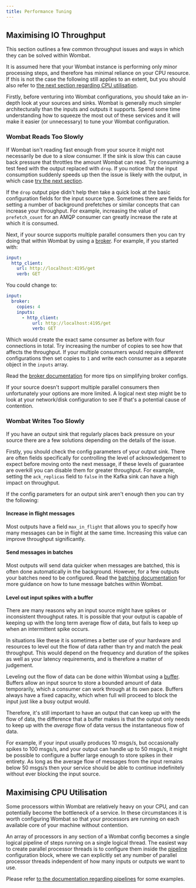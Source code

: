 ```yaml
---
title: Performance Tuning
---
```


## Maximising IO Throughput

This section outlines a few common throughput issues and ways in which they can be solved within Wombat.

It is assumed here that your Wombat instance is performing only minor processing steps, and therefore has minimal reliance on your CPU resource. If this is not the case the following still applies to an extent, but you should also refer to [the next section regarding CPU utilisation](#maximising-cpu-utilisation).

Firstly, before venturing into Wombat configurations, you should take an in-depth look at your sources and sinks. Wombat is generally much simpler architecturally than the inputs and outputs it supports. Spend some time understanding how to squeeze the most out of these services and it will make it easier (or unnecessary) to tune your Wombat configuration.

### Wombat Reads Too Slowly

If Wombat isn't reading fast enough from your source it might not necessarily be due to a slow consumer. If the sink is slow this can cause back pressure that throttles the amount Wombat can read. Try consuming a test feed with the output replaced with `drop`. If you notice that the input consumption suddenly speeds up then the issue is likely with the output, in which case [try the next section](#wombat-writes-too-slowly).

If the `drop` output pipe didn't help then take a quick look at the basic configuration fields for the input source type. Sometimes there are fields for setting a number of background prefetches or similar concepts that can increase your throughput. For example, increasing the value of `prefetch_count` for an AMQP consumer can greatly increase the rate at which it is consumed.

Next, if your source supports multiple parallel consumers then you can try doing that within Wombat by using a [broker][broker-input]. For example, if you started with:

```yaml
input:
  http_client:
    url: http://localhost:4195/get
    verb: GET
```

You could change to:

```yaml
input:
  broker:
    copies: 4
    inputs:
      - http_client:
          url: http://localhost:4195/get
          verb: GET
```

Which would create the exact same consumer as before with four connections in total. Try increasing the number of copies to see how that affects the throughput. If your multiple consumers would require different configurations then set copies to `1` and write each consumer as a separate object in the `inputs` array.

Read the [broker documentation][broker-input] for more tips on simplifying broker configs.

If your source doesn't support multiple parallel consumers then unfortunately your options are more limited. A logical next step might be to look at your network/disk configuration to see if that's a potential cause of contention.

### Wombat Writes Too Slowly

If you have an output sink that regularly places back pressure on your source there are a few solutions depending on the details of the issue.

Firstly, you should check the config parameters of your output sink. There are often fields specifically for controlling the level of acknowledgement to expect before moving onto the next message, if these levels of guarantee are overkill you can disable them for greater throughput. For example, setting the `ack_replicas` field to `false` in the Kafka sink can have a high impact on throughput.

If the config parameters for an output sink aren't enough then you can try the following:

#### Increase in flight messages

Most outputs have a field `max_in_flight` that allows you to specify how many messages can be in flight at the same time. Increasing this value can improve throughput significantly.

#### Send messages in batches

Most outputs will send data quicker when messages are batched, this is often done automatically in the background. However, for a few outputs your batches need to be configured. Read the [batching documentation][batching] for more guidance on how to tune message batches within Wombat.

#### Level out input spikes with a buffer

There are many reasons why an input source might have spikes or inconsistent throughput rates. It is possible that your output is capable of keeping up with
the long term average flow of data, but fails to keep up when an intermittent spike occurs.

In situations like these it is sometimes a better use of your hardware and resources to level out the flow of data rather than try and match the peak throughput. This would depend on the frequency and duration of the spikes as well as your latency requirements, and is therefore a matter of judgement.

Leveling out the flow of data can be done within Wombat using a [buffer][buffers]. Buffers allow an input source to store a bounded amount of data temporarily, which a consumer can work through at its own pace. Buffers always have a fixed capacity, which when full will proceed to block the input just like a busy output would.

Therefore, it's still important to have an output that can keep up with the flow of data, the difference that a buffer makes is that the output only needs to keep up with the _average_ flow of data versus the instantaneous flow of data.

For example, if your input usually produces 10 msgs/s, but occasionally spikes to 100 msgs/s, and your output can handle up to 50 msgs/s, it might be possible to configure a buffer large enough to store spikes in their entirety. As long as the average flow of messages from the input remains below 50 msgs/s then your service should be able to continue indefinitely without ever blocking the input source.

## Maximising CPU Utilisation

Some processors within Wombat are relatively heavy on your CPU, and can potentially become the bottleneck of a service. In these circumstances it is worth configuring Wombat so that your processors are running on each available core of your machine without contention.

An array of processors in any section of a Wombat config becomes a single logical pipeline of steps running on a single logical thread. The easiest way to create parallel processor threads is to configure them inside the [pipeline][pipeline] configuration block, where we can explicitly set any number of parallel processor threads independent of how many inputs or outputs we want to use.

Please refer [to the documentation regarding pipelines][pipeline] for some examples.

[pipeline]: /pipelines/build/pipeline
[batching]: /pipelines/learn/batching
[buffers]: /pipelines/build/buffers
[broker-input]: /reference/components/inputs/broker
[broker-output]: /reference/components/outputs/broker
